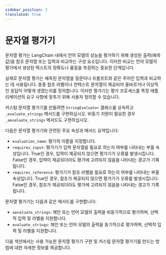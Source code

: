 ```yaml
---
sidebar_position: 2
translated: true
---
```


# 문자열 평가기

문자열 평가는 LangChain 내에서 언어 모델의 성능을 평가하기 위해 생성된 출력(예측값)을 참조 문자열 또는 입력과 비교하는 구성 요소입니다. 이러한 비교는 언어 모델의 평가에서 생성된 텍스트의 정확도나 품질을 측정하는 중요한 단계입니다.

실제로 문자열 평가는 예측된 문자열을 질문이나 프롬프트와 같은 주어진 입력과 비교하는 데 사용됩니다. 종종 참조 라벨이나 컨텍스트 문자열이 제공되어 올바르거나 이상적인 응답이 어떻게 생겼는지를 정의합니다. 이러한 평가기는 평가 프로세스를 특정 애플리케이션의 요구 사항에 맞추기 위해 사용자 정의할 수 있습니다.

커스텀 문자열 평가기를 만들려면 `StringEvaluator` 클래스를 상속하고 `_evaluate_strings` 메서드를 구현하십시오. 비동기 지원이 필요한 경우 `_aevaluate_strings` 메서드도 구현하십시오.

다음은 문자열 평가기와 관련된 주요 속성과 메서드 요약입니다:

- `evaluation_name`: 평가의 이름을 지정합니다.
- `requires_input`: 평가기가 입력 문자열을 필요로 하는지 여부를 나타내는 부울 속성입니다. True인 경우, 입력이 제공되지 않으면 평가기가 오류를 발생시킵니다. False인 경우, 입력이 제공되더라도 평가에 고려되지 않음을 나타내는 경고가 기록됩니다.
- `requires_reference`: 평가기가 참조 라벨을 필요로 하는지 여부를 나타내는 부울 속성입니다. True인 경우, 참조가 제공되지 않으면 평가기가 오류를 발생시킵니다. False인 경우, 참조가 제공되더라도 평가에 고려되지 않음을 나타내는 경고가 기록됩니다.

문자열 평가기는 다음과 같은 메서드를 구현합니다:

- `aevaluate_strings`: 체인 또는 언어 모델의 출력을 비동기적으로 평가하며, 선택적 입력 및 라벨을 지원합니다.
- `evaluate_strings`: 체인 또는 언어 모델의 출력을 동기적으로 평가하며, 선택적 입력 및 라벨을 지원합니다.

다음 섹션에서는 사용 가능한 문자열 평가기 구현 및 커스텀 문자열 평가기를 만드는 방법에 대한 자세한 정보를 제공합니다.


<DocCardList />